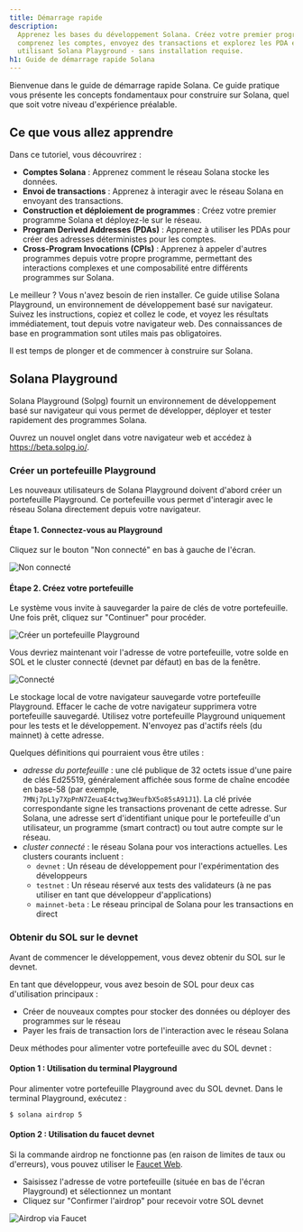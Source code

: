 ```yaml
---
title: Démarrage rapide
description:
  Apprenez les bases du développement Solana. Créez votre premier programme,
  comprenez les comptes, envoyez des transactions et explorez les PDA et CPI en
  utilisant Solana Playground - sans installation requise.
h1: Guide de démarrage rapide Solana
---
```


Bienvenue dans le guide de démarrage rapide Solana. Ce guide pratique vous
présente les concepts fondamentaux pour construire sur Solana, quel que soit
votre niveau d'expérience préalable.

## Ce que vous allez apprendre

Dans ce tutoriel, vous découvrirez :

- **Comptes Solana** : Apprenez comment le réseau Solana stocke les données.
- **Envoi de transactions** : Apprenez à interagir avec le réseau Solana en
  envoyant des transactions.
- **Construction et déploiement de programmes** : Créez votre premier programme
  Solana et déployez-le sur le réseau.
- **Program Derived Addresses (PDAs)** : Apprenez à utiliser les PDAs pour créer
  des adresses déterministes pour les comptes.
- **Cross-Program Invocations (CPIs)** : Apprenez à appeler d'autres programmes
  depuis votre propre programme, permettant des interactions complexes et une
  composabilité entre différents programmes sur Solana.

Le meilleur ? Vous n'avez besoin de rien installer. Ce guide utilise Solana
Playground, un environnement de développement basé sur navigateur. Suivez les
instructions, copiez et collez le code, et voyez les résultats immédiatement,
tout depuis votre navigateur web. Des connaissances de base en programmation
sont utiles mais pas obligatoires.

Il est temps de plonger et de commencer à construire sur Solana.

## Solana Playground

Solana Playground (Solpg) fournit un environnement de développement basé sur
navigateur qui vous permet de développer, déployer et tester rapidement des
programmes Solana.

Ouvrez un nouvel onglet dans votre navigateur web et accédez à
https://beta.solpg.io/.

<Steps>
<Step>

### Créer un portefeuille Playground

Les nouveaux utilisateurs de Solana Playground doivent d'abord créer un
portefeuille Playground. Ce portefeuille vous permet d'interagir avec le réseau
Solana directement depuis votre navigateur.

#### Étape 1. Connectez-vous au Playground

Cliquez sur le bouton "Non connecté" en bas à gauche de l'écran.

![Non connecté](/assets/docs/intro/quickstart/pg-not-connected.png)

#### Étape 2. Créez votre portefeuille

Le système vous invite à sauvegarder la paire de clés de votre portefeuille. Une
fois prêt, cliquez sur "Continuer" pour procéder.

![Créer un portefeuille Playground](/assets/docs/intro/quickstart/pg-create-wallet.png)

Vous devriez maintenant voir l'adresse de votre portefeuille, votre solde en SOL
et le cluster connecté (devnet par défaut) en bas de la fenêtre.

![Connecté](/assets/docs/intro/quickstart/pg-connected.png)

<Callout>
  Le stockage local de votre navigateur sauvegarde votre portefeuille
  Playground. Effacer le cache de votre navigateur supprimera votre portefeuille
  sauvegardé. Utilisez votre portefeuille Playground uniquement pour les tests
  et le développement. N'envoyez pas d'actifs réels (du mainnet) à cette
  adresse.
</Callout>

Quelques définitions qui pourraient vous être utiles :

- _adresse du portefeuille_ : une clé publique de 32 octets issue d'une paire de
  clés Ed25519, généralement affichée sous forme de chaîne encodée en base-58
  (par exemple, `7MNj7pL1y7XpPnN7ZeuaE4ctwg3WeufbX5o85sA91J1`). La clé privée
  correspondante signe les transactions provenant de cette adresse. Sur Solana,
  une adresse sert d'identifiant unique pour le portefeuille d'un utilisateur,
  un programme (smart contract) ou tout autre compte sur le réseau.
- _cluster connecté_ : le réseau Solana pour vos interactions actuelles. Les
  clusters courants incluent :
  - `devnet` : Un réseau de développement pour l'expérimentation des
    développeurs
  - `testnet` : Un réseau réservé aux tests des validateurs (à ne pas utiliser
    en tant que développeur d'applications)
  - `mainnet-beta` : Le réseau principal de Solana pour les transactions en
    direct

</Step>
<Step>

### Obtenir du SOL sur le devnet

Avant de commencer le développement, vous devez obtenir du SOL sur le devnet.

En tant que développeur, vous avez besoin de SOL pour deux cas d'utilisation
principaux :

- Créer de nouveaux comptes pour stocker des données ou déployer des programmes
  sur le réseau
- Payer les frais de transaction lors de l'interaction avec le réseau Solana

Deux méthodes pour alimenter votre portefeuille avec du SOL devnet :

#### Option 1 : Utilisation du terminal Playground

Pour alimenter votre portefeuille Playground avec du SOL devnet. Dans le
terminal Playground, exécutez :

```terminal
$ solana airdrop 5
```

#### Option 2 : Utilisation du faucet devnet

Si la commande airdrop ne fonctionne pas (en raison de limites de taux ou
d'erreurs), vous pouvez utiliser le [Faucet Web](https://faucet.solana.com/).

- Saisissez l'adresse de votre portefeuille (située en bas de l'écran
  Playground) et sélectionnez un montant
- Cliquez sur "Confirmer l'airdrop" pour recevoir votre SOL devnet

![Airdrop via Faucet](/assets/docs/intro/quickstart/faucet-airdrop.gif)

</Step>
</Steps>
